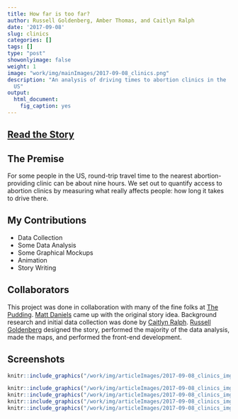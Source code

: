 ```yaml
---
title: How far is too far? 
author: Russell Goldenberg, Amber Thomas, and Caitlyn Ralph
date: '2017-09-08'
slug: clinics
categories: []
tags: []
type: "post"
showonlyimage: false
weight: 1
image: "work/img/mainImages/2017-09-08_clinics.png"
description: "An analysis of driving times to abortion clinics in the
  US"
output: 
  html_document: 
    fig_caption: yes
---
```


## [Read the Story](https://pudding.cool/2017/09/clinics/)

## The Premise

For some people in the US, round-trip travel time to the nearest abortion-providing clinic can be about nine hours. We set out to quantify access to abortion clinics by measuring what really affects people: how long it takes to drive there. 

## My Contributions

* Data Collection
* Some Data Analysis
* Some Graphical Mockups
* Animation
* Story Writing

## Collaborators

This project was done in collaboration with many of the fine folks at [The Pudding](www.pudding.cool). [Matt Daniels](https://twitter.com/matthew_daniels) came up with the original story idea. Background research and initial data collection was done by [Caitlyn Ralph](https://twitter.com/EarthTo_Caitlyn). [Russell Goldenberg](https://twitter.com/codenberg) designed the story, performed the majority of the data analysis, made the maps, and performed the front-end development.

## Screenshots

```r
knitr::include_graphics("/work/img/articleImages/2017-09-08_clinics_img/clinicsVideo.gif")
```

```r
knitr::include_graphics("/work/img/articleImages/2017-09-08_clinics_img/clinics_img1.png")
knitr::include_graphics("/work/img/articleImages/2017-09-08_clinics_img/clinics_img2.png")
knitr::include_graphics("/work/img/articleImages/2017-09-08_clinics_img/clinics_img3.png")
knitr::include_graphics("/work/img/articleImages/2017-09-08_clinics_img/clinics_img4.png")
```